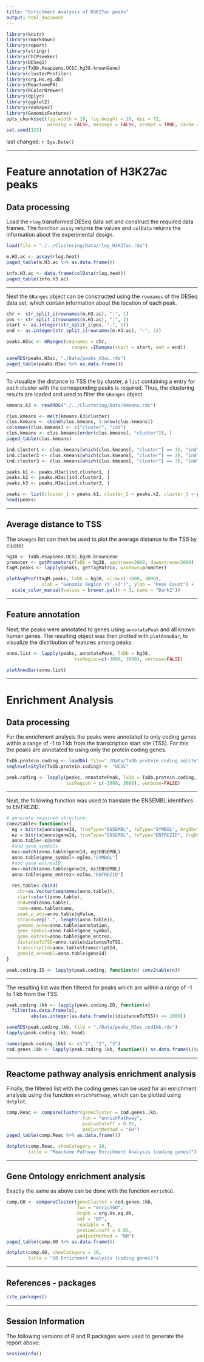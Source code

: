 ```yaml
---
title: "Enrichment Analysis of H3K27ac peaks"
output: html_document
---
```


```r
library(knitr)
library(rmarkdown)
library(report)
library(stringr)
library(ChIPseeker)
library(DESeq2)
library(TxDb.Hsapiens.UCSC.hg38.knownGene)
library(clusterProfiler)
library(org.Hs.eg.db)
library(ReactomePA)
library(RColorBrewer)
library(dplyr)
library(ggplot2)
library(reshape2)
library(GenomicFeatures)
opts_chunk$set(fig.width = 10, fig.height = 10, dpi = 72,
               warning = FALSE, message = FALSE, prompt = TRUE, cache = FALSE)
set.seed(123)
```
last changed: `r Sys.Date()`

---

Feature annotation of H3K27ac peaks
===

## Data processing

Load the `rlog` transformed DESeq data set and construct the required data 
frames. The function `assay` returns the values and `colData` returns the 
information about the experimental design.
```r
load(file = "./../Clustering/Data/rlog_H3K27ac.rda")

m.H3.ac <- assay(rlog.heat)
paged_table(m.H3.ac %>% as.data.frame())

info.H3.ac <- data.frame(colData(rlog.heat))
paged_table(info.H3.ac)
```

---

Next the `GRanges` object can be constructed using the `rownames` of the DESeq 
data set, which contain information about the location of each peak.
```r
chr <- str_split_i(rownames(m.H3.ac), ":", 1)
pos <- str_split_i(rownames(m.H3.ac), ":", 2)
start <- as.integer(str_split_i(pos, "-", 1))
end <- as.integer(str_split_i(rownames(m.H3.ac), "-", 2))

peaks.H3ac <- GRanges(seqnames = chr, 
                        ranges =IRanges(start = start, end = end))

saveRDS(peaks.H3ac, "./Data/peaks_H3ac.rds")
paged_table(peaks.H3ac %>% as.data.frame())
```

---

To visualize the distance to TSS the by cluster, a `list` containing a entry for  
each cluster with the corresponding peaks is required. Thus, the clustering 
results are loaded and used to filter the `GRanges` object.
```r
kmeans.k3 <- readRDS("./../Clustering/Data/kmeans.rds")

clus.kmeans <- melt(kmeans.k3$cluster)
clus.kmeans <- cbind(clus.kmeans, 1:nrow(clus.kmeans))
colnames(clus.kmeans) <- c("cluster", "ind")
clus.kmeans <- clus.kmeans[order(clus.kmeans[, "cluster"]), ]
paged_table(clus.kmeans)

ind.cluster1 <- clus.kmeans[which(clus.kmeans[, "cluster"] == 1), "ind"]
ind.cluster2 <- clus.kmeans[which(clus.kmeans[, "cluster"] == 2), "ind"]
ind.cluster3 <- clus.kmeans[which(clus.kmeans[, "cluster"] == 3), "ind"]

peaks.k1 <- peaks.H3ac[ind.cluster1, ]
peaks.k2 <- peaks.H3ac[ind.cluster2, ]
peaks.k3 <- peaks.H3ac[ind.cluster3, ]

peaks <- list(cluster_1 = peaks.k1, cluster_2 = peaks.k2, cluster_3 = peaks.k3)
head(peaks)
```

---

## Average distance to TSS

The `GRanges` list can then be used to plot the average distance to the TSS by 
cluster.
```r
hg38 <- TxDb.Hsapiens.UCSC.hg38.knownGene
promoter <- getPromoters(TxDb = hg38, upstream=3000, downstream=3000)
tagM.peaks <- lapply(peaks, getTagMatrix, windows=promoter)

plotAvgProf(tagM.peaks, TxDb = hg38, xlim=c(-3000, 3000), 
             xlab = "Genomic Region (5'->3')", ylab = "Peak Count") +
  scale_color_manual(values = brewer.pal(n = 3, name = "Dark2"))
```

---

## Feature annotation

Next, the peaks were annotated to genes using `annotatePeak` and all known human 
genes. The resulting object was then plotted with `plotAnnoBar`, to visualize the 
distribution of features among peaks.
```r
anno.list <- lapply(peaks, annotatePeak, TxDb = hg38, 
                         tssRegion=c(-3000, 3000), verbose=FALSE)

plotAnnoBar(anno.list)
```

---

Enrichment Analysis
===

## Data processing

For the enrichment analysis the peaks were annotated to only coding genes within 
a range of -1 to 1 kb from the transcription start site (TSS). For this the 
peaks are annotated to using only the protein coding genes.
```r
TxDb.protein.coding <- loadDb( file="./Data/TxDb.protein.coding.sqlite")
seqlevelsStyle(TxDb.protein.coding) <- "UCSC"

peak.coding <- lapply(peaks, annotatePeak, TxDb = TxDb.protein.coding, 
                      tssRegion = c(-3000, 3000), verbose=FALSE)
```

---

Next, the following function was used to translate the ENSEMBL identifiers to 
ENTREZID.
```r
# generate required structure:
conv2table<-function(x){
  eg = bitr(x@anno$geneId, fromType="ENSEMBL", toType="SYMBOL", OrgDb="org.Hs.eg.db")
  ez = bitr(x@anno$geneId, fromType="ENSEMBL", toType="ENTREZID", OrgDb="org.Hs.eg.db")
  anno.table<-x@anno
  #add gene symbols
  mx<-match(anno.table$geneId, eg$ENSEMBL)
  anno.table$gene_symbol<-eg[mx,"SYMBOL"]
  #add gene entrezID
  mx<-match(anno.table$geneId, ez$ENSEMBL)
  anno.table$gene_entrez<-ez[mx,"ENTREZID"]
  
  res.table<-cbind(
    chr=as.vector(seqnames(anno.table)),
    start=start(anno.table),
    end=end(anno.table),
    name=anno.table$name,
    peak.p_adj=anno.table$qValue,
    strand=rep(".", length(anno.table)),
    genome_anno=anno.table$annotation,
    gene_symbol=anno.table$gene_symbol,
    gene_entrez=anno.table$gene_entrez,
    distanceToTSS=anno.table$distanceToTSS,
    transcriptId=anno.table$transcriptId,
    geneId_ensembl=anno.table$geneId)
}

peak.coding.ID <- lapply(peak.coding, function(n) conv2table(n))
```

---

The resulting list was then filtered for peaks which are within a range of -1 to 
1 kb from the TSS.
```r
peak.coding.1kb <- lapply(peak.coding.ID, function(x) 
  filter(as.data.frame(x), 
         abs(as.integer(as.data.frame(x)$distanceToTSS)) <= 1000))

saveRDS(peak.coding.1kb, file = "./Data/peaks_H3ac_cod1kb.rds")
lapply(peak.coding.1kb, head)

names(peak.coding.1kb) <- c("1", "2", "3")
cod.genes.1kb <- lapply(peak.coding.1kb, function(i) as.data.frame(i)$gene_entrez)

```

---

## Reactome pathway analysis enrichment analysis

Finally, the filtered list with the coding genes can be used for an enrichment 
analysis using the function `enrichPathway`, which can be plotted using 
`dotplot`.
```r
comp.Reac <- compareCluster(geneCluster = cod.genes.1kb,
                            fun = "enrichPathway",
                            pvalueCutoff = 0.05,
                            pAdjustMethod = "BH")
paged_table(comp.Reac %>% as.data.frame())

dotplot(comp.Reac, showCategory = 10, 
        title = "Reactome Pathway Enrichment Analysis (coding genes)")
```

---

## Gene Ontology enrichment analysis

Exactly the same as above can be done with the function `enrichGO`.
```r
comp.GO <- compareCluster(geneCluster = cod.genes.1kb,
                          fun = "enrichGO",
                          OrgDb = org.Hs.eg.db,
                          ont = "BP",
                          readable = T,
                          pvalueCutoff = 0.05,
                          pAdjustMethod = "BH")
paged_table(comp.GO %>% as.data.frame())

dotplot(comp.GO, showCategory = 10, 
        title = "GO Enrichment Analysis (coding genes)")
```
---

References - packages
---------------------

```r
cite_packages()
```

---

Session Information
-------------------

The following versions of R and R packages were used to generate the report
above:

```r
sessionInfo()
```